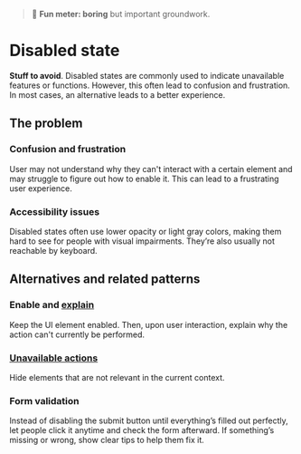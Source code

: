 
<Meta title="Patterns/States/Disabled state" />

> 🥱 **Fun meter: boring** but important groundwork.

# Disabled state

**Stuff to avoid**. Disabled states are commonly used to indicate unavailable features or
functions. However, this often lead to confusion and frustration. In most cases,
an alternative leads to a better experience.

## The problem

### Confusion and frustration

User may not understand why they can't interact with a certain element and may struggle to figure out how to enable it. This can lead to a frustrating user experience.

### Accessibility issues

Disabled states often use lower opacity or light gray colors, making them hard to see for people with visual impairments. They’re also usually not reachable by keyboard.

## Alternatives and related patterns

### Enable and [explain](./?path=/docs/patterns-communication-explanation--docs)

Keep the UI element enabled. Then, upon user interaction, explain why the action can't currently be performed.

### [Unavailable actions](./?path=/docs/patterns-states-unavailable-actions--docs)

Hide elements that are not relevant in the current context.

### Form validation

Instead of disabling the submit button until everything’s filled out perfectly,
let people click it anytime and check the form afterward.
If something’s missing or wrong, show clear tips to help them fix it.